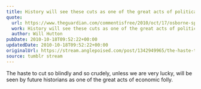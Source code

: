```yaml
---
title: History will see these cuts as one of the great acts of political folly
quote:
  url: https://www.theguardian.com/commentisfree/2010/oct/17/osborne-spending-review-recession
  work: History will see these cuts as one of the great acts of political folly
  author: Will Hutton
pubDate: 2010-10-18T09:52:22+00:00
updatedDate: 2010-10-18T09:52:22+00:00
originalUrl: https://stream.anglepoised.com/post/1342949965/the-haste-to-cut-so-blindly-and-so-crudely-unless
source: tumblr stream
---
```


The haste to cut so blindly and so crudely, unless we are very lucky, will be seen by future historians as one of the great acts of economic folly.
